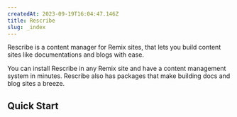 ```yaml
---
createdAt: 2023-09-19T16:04:47.146Z
title: Rescribe
slug: _index
---
```


Rescribe is a content manager for Remix sites, that lets you build content sites like documentations and blogs with ease. 

You can install Rescribe in any Remix site and have a content management system in minutes. Rescribe also has packages that make building docs and blog sites a breeze.

## Quick Start
